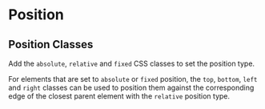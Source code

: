 
# Position

## Position Classes

Add the `absolute`, `relative` and `fixed` CSS classes to set the position
type.

For elements that are set to `absolute` or `fixed` position, the `top`,
`bottom`, `left` and `right` classes can be used to position them against the
corresponding edge of the closest parent element with the `relative` position
type.

<Snippet
  file="position/position.html"
  caption="Position"
  expand output
/>
